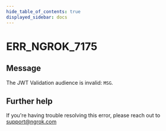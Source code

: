 ```yaml
---
hide_table_of_contents: true
displayed_sidebar: docs
---
```



# ERR_NGROK_7175

## Message

The JWT Validation audience is invalid: `MSG`.

<ErrorDetails error="err_ngrok_7175" />

## Further help

If you're having trouble resolving this error, please reach out to [support@ngrok.com](mailto:support@ngrok.com?subject=Help%20with%20ERR_NGROK_7175)
